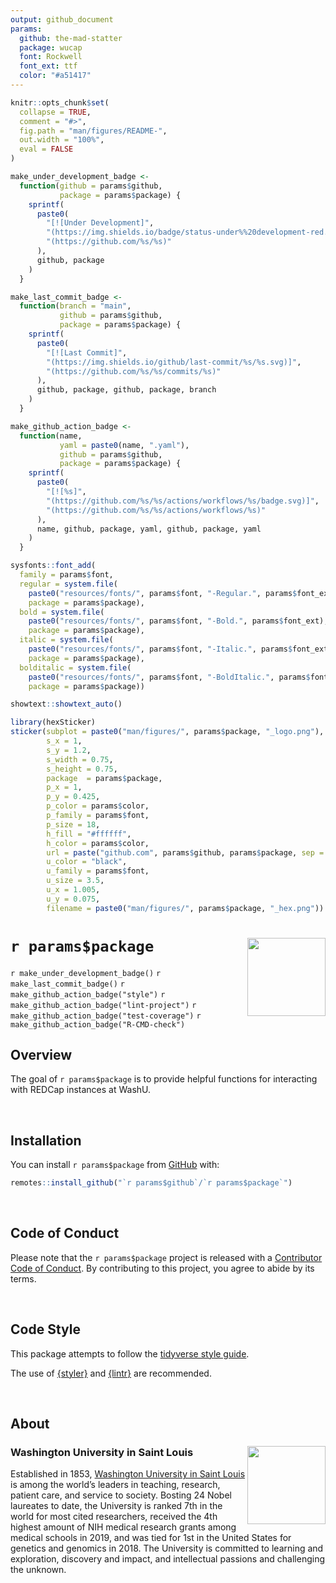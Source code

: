 ```yaml
---
output: github_document
params:
  github: the-mad-statter
  package: wucap
  font: Rockwell
  font_ext: ttf
  color: "#a51417"
---
```


<!-- README.md is generated from README.Rmd. Please edit that file -->

```r
knitr::opts_chunk$set(
  collapse = TRUE,
  comment = "#>",
  fig.path = "man/figures/README-",
  out.width = "100%",
  eval = FALSE
)

make_under_development_badge <- 
  function(github = params$github, 
           package = params$package) {
    sprintf(
      paste0(
        "[![Under Development]", 
        "(https://img.shields.io/badge/status-under%%20development-red.svg)]", 
        "(https://github.com/%s/%s)"
      ), 
      github, package
    )
  }

make_last_commit_badge <- 
  function(branch = "main", 
           github = params$github, 
           package = params$package) {
    sprintf(
      paste0(
        "[![Last Commit]",
        "(https://img.shields.io/github/last-commit/%s/%s.svg)]",
        "(https://github.com/%s/%s/commits/%s)"
      ), 
      github, package, github, package, branch
    )
  }

make_github_action_badge <- 
  function(name, 
           yaml = paste0(name, ".yaml"), 
           github = params$github, 
           package = params$package) {
    sprintf(
      paste0(
        "[![%s]",
        "(https://github.com/%s/%s/actions/workflows/%s/badge.svg)]", 
        "(https://github.com/%s/%s/actions/workflows/%s)"
      ), 
      name, github, package, yaml, github, package, yaml
    )
  }
```

```r
sysfonts::font_add(
  family = params$font,
  regular = system.file(
    paste0("resources/fonts/", params$font, "-Regular.", params$font_ext), 
    package = params$package),
  bold = system.file(
    paste0("resources/fonts/", params$font, "-Bold.", params$font_ext), 
    package = params$package),
  italic = system.file(
    paste0("resources/fonts/", params$font, "-Italic.", params$font_ext), 
    package = params$package),
  bolditalic = system.file(
    paste0("resources/fonts/", params$font, "-BoldItalic.", params$font_ext), 
    package = params$package))

showtext::showtext_auto()

library(hexSticker)
sticker(subplot = paste0("man/figures/", params$package, "_logo.png"),
        s_x = 1,
        s_y = 1.2,
        s_width = 0.75,
        s_height = 0.75,
        package  = params$package,
        p_x = 1,
        p_y = 0.425,
        p_color = params$color,
        p_family = params$font,
        p_size = 18,
        h_fill = "#ffffff",
        h_color = params$color,
        url = paste("github.com", params$github, params$package, sep = "/"),
        u_color = "black",
        u_family = params$font,
        u_size = 3.5,
        u_x = 1.005,
        u_y = 0.075,
        filename = paste0("man/figures/", params$package, "_hex.png"))
```

# `r params$package` <img src="man/figures/`r params$package`_hex.png" align="right" width="125px" />

<!-- badges: start -->
`r make_under_development_badge()`
`r make_last_commit_badge()`
`r make_github_action_badge("style")`
`r make_github_action_badge("lint-project")`
`r make_github_action_badge("test-coverage")`
`r make_github_action_badge("R-CMD-check")`
<!-- badges: end -->

## Overview

The goal of ``r params$package`` is to provide helpful functions for interacting with REDCap instances at WashU.

<br />

## Installation

You can install ``r params$package`` from [GitHub](https://github.com/`r params$github`/`r params$package`) with:

```r
remotes::install_github("`r params$github`/`r params$package`")
```

<br />

## Code of Conduct

Please note that the `r params$package` project is released with a [Contributor Code of Conduct](https://contributor-covenant.org/version/2/0/CODE_OF_CONDUCT.html). By contributing to this project, you agree to abide by its terms.

<br />

## Code Style

This package attempts to follow the [tidyverse style guide](https://style.tidyverse.org/index.html).

The use of [{styler}](https://github.com/r-lib/styler) and [{lintr}](https://github.com/r-lib/lintr) are recommended.

<br />

## About

### Washington University in Saint Louis <img src="man/figures/brookings_seal.png" align="right" width="125px"/>

Established in 1853, [Washington University in Saint Louis](https://www.wustl.edu) is among the world's leaders in teaching, research, patient care, and service to society. Bosting 24 Nobel laureates to date, the University is ranked 7th in the world for most cited researchers, received the 4th highest amount of NIH medical research grants among medical schools in 2019, and was tied for 1st in the United States for genetics and genomics in 2018. The University is committed to learning and exploration, discovery and impact, and intellectual passions and challenging the unknown.
